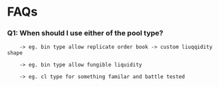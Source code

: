 # FAQs



### Q1: When should I use either of the pool type?

        -> eg. bin type allow replicate order book -> custom liuqqidity shape 

        -> eg. bin type allow fungible liquidity 
        
        -> eg. cl type for something familar and battle tested


